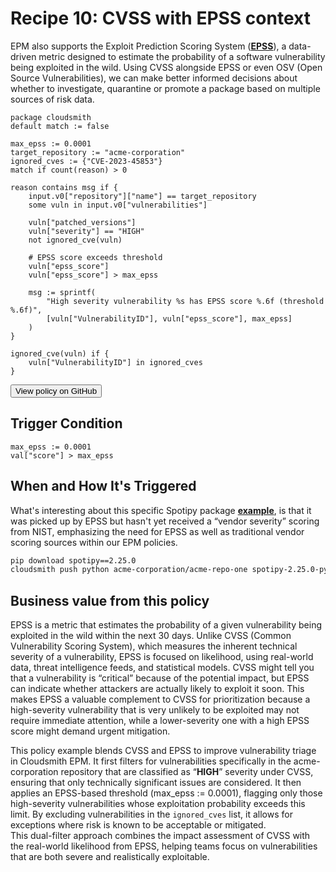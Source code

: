 
# Recipe 10: CVSS with EPSS context 

EPM also supports the Exploit Prediction Scoring System ([**EPSS**](https://cloudsmith.com/blog/cloudsmith-introduces-epss-scoring-in-enterprise-policy-management-epm)), a data-driven metric designed to estimate the probability of a software vulnerability being exploited in the wild. Using CVSS alongside EPSS or even OSV (Open Source Vulnerabilities), we can make better informed decisions about whether to investigate, quarantine or promote a package based on multiple sources of risk data.

```rego
package cloudsmith
default match := false

max_epss := 0.0001
target_repository := "acme-corporation"
ignored_cves := {"CVE-2023-45853"}
match if count(reason) > 0

reason contains msg if {
    input.v0["repository"]["name"] == target_repository
    some vuln in input.v0["vulnerabilities"]

    vuln["patched_versions"]
    vuln["severity"] == "HIGH"
    not ignored_cve(vuln)

    # EPSS score exceeds threshold
    vuln["epss_score"]
    vuln["epss_score"] > max_epss

    msg := sprintf(
        "High severity vulnerability %s has EPSS score %.6f (threshold %.6f)",
        [vuln["VulnerabilityID"], vuln["epss_score"], max_epss]
    )
}

ignored_cve(vuln) if {
    vuln["VulnerabilityID"] in ignored_cves
}
```

<Button href="https://github.com/cloudsmith-io/rego-recipes/blob/main/recipe-1/policy.rego" withArrow>
   <Icon title="View" name="github"/>
   View policy on GitHub
</Button>

## Trigger Condition

```rego
max_epss := 0.0001  
val["score"] > max_epss
```

## When and How It's Triggered

What's interesting about this specific Spotipy package [**example**](https://nvd.nist.gov/vuln/detail/CVE-2025-27154), is that it was picked up by EPSS but hasn't yet received a “vendor severity” scoring from NIST, emphasizing the need for EPSS as well as traditional vendor scoring sources within our EPM policies.

```bash
pip download spotipy==2.25.0  
cloudsmith push python acme-corporation/acme-repo-one spotipy-2.25.0-py3-none-any.whl \-k "API_KEY"
```

## Business value from this policy

EPSS is a metric that estimates the probability of a given vulnerability being exploited in the wild within the next 30 days. Unlike CVSS (Common Vulnerability Scoring System), which measures the inherent technical severity of a vulnerability, EPSS is focused on likelihood, using real-world data, threat intelligence feeds, and statistical models. CVSS might tell you that a vulnerability is “critical” because of the potential impact, but EPSS can indicate whether attackers are actually likely to exploit it soon. This makes EPSS a valuable complement to CVSS for prioritization because a high-severity vulnerability that is very unlikely to be exploited may not require immediate attention, while a lower-severity one with a high EPSS score might demand urgent mitigation.

This policy example blends CVSS and EPSS to improve vulnerability triage in Cloudsmith EPM. It first filters for vulnerabilities specifically in the acme-corporation repository that are classified as “**HIGH**” severity under CVSS, ensuring that only technically significant issues are considered. It then applies an EPSS-based threshold (max_epss := 0.0001), flagging only those high-severity vulnerabilities whose exploitation probability exceeds this limit. By excluding vulnerabilities in the `ignored_cves` list, it allows for exceptions where risk is known to be acceptable or mitigated.   
This dual-filter approach combines the impact assessment of CVSS with the real-world likelihood from EPSS, helping teams focus on vulnerabilities that are both severe and realistically exploitable.

